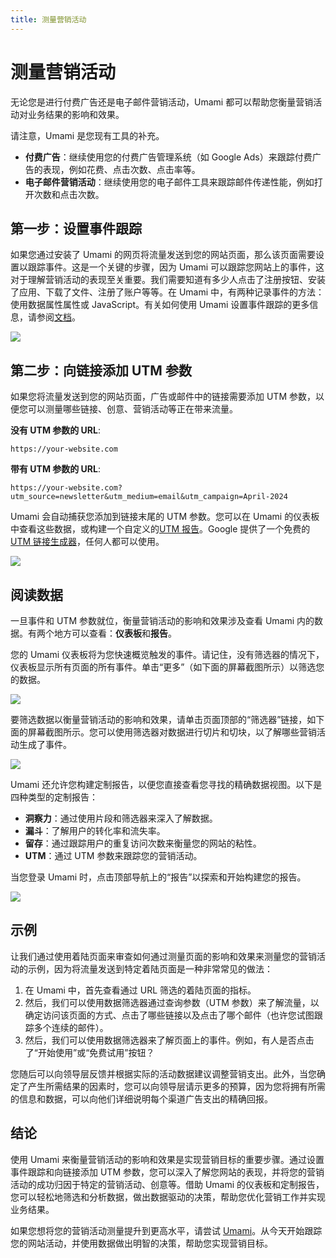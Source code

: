 ```yaml
---
title: 测量营销活动
---
```


# 测量营销活动

无论您是进行付费广告还是电子邮件营销活动，Umami 都可以帮助您衡量营销活动对业务结果的影响和效果。

请注意，Umami 是您现有工具的补充。

- **付费广告**：继续使用您的付费广告管理系统（如 Google Ads）来跟踪付费广告的表现，例如花费、点击次数、点击率等。
- **电子邮件营销活动**：继续使用您的电子邮件工具来跟踪邮件传递性能，例如打开次数和点击次数。

## 第一步：设置事件跟踪

如果您通过安装了 Umami 的网页将流量发送到您的网站页面，那么该页面需要设置以跟踪事件。这是一个关键的步骤，因为 Umami 可以跟踪您网站上的事件，这对于理解营销活动的表现至关重要。我们需要知道有多少人点击了注册按钮、安装了应用、下载了文件、注册了账户等等。在 Umami 中，有两种记录事件的方法：使用数据属性属性或 JavaScript。有关如何使用 Umami 设置事件跟踪的更多信息，请参阅[文档](/docs)。

<img src="/images/guides/measure-campaigns-01.png" />

## 第二步：向链接添加 UTM 参数

如果您将流量发送到您的网站页面，广告或邮件中的链接需要添加 UTM 参数，以便您可以测量哪些链接、创意、营销活动等正在带来流量。

**没有 UTM 参数的 URL**:

```text
https://your-website.com
```

**带有 UTM 参数的 URL**:

```text
https://your-website.com?utm_source=newsletter&utm_medium=email&utm_campaign=April-2024
```

Umami 会自动捕获您添加到链接末尾的 UTM 参数。您可以在 Umami 的仪表板中查看这些数据，或构建一个自定义的[UTM 报告](/docs/reports/report-utm)。Google 提供了一个免费的[UTM 链接生成器](https://ga-dev-tools.google/campaign-url-builder/)，任何人都可以使用。

<img src="/images/guides/measure-campaigns-02.png" />

## 阅读数据

一旦事件和 UTM 参数就位，衡量营销活动的影响和效果涉及查看 Umami 内的数据。有两个地方可以查看：**仪表板**和**报告**。

您的 Umami 仪表板将为您快速概览触发的事件。请记住，没有筛选器的情况下，仪表板显示所有页面的所有事件。单击“更多”（如下面的屏幕截图所示）以筛选您的数据。

<img src="/images/guides/measure-campaigns-03.png" />

要筛选数据以衡量营销活动的影响和效果，请单击页面顶部的“筛选器”链接，如下面的屏幕截图所示。您可以使用筛选器对数据进行切片和切块，以了解哪些营销活动生成了事件。

<img src="/images/guides/measure-campaigns-04.png" />

Umami 还允许您构建定制报告，以便您直接查看您寻找的精确数据视图。以下是四种类型的定制报告：

- **洞察力**：通过使用片段和筛选器来深入了解数据。
- **漏斗**：了解用户的转化率和流失率。
- **留存**：通过跟踪用户的重复访问次数来衡量您的网站的粘性。
- **UTM**：通过 UTM 参数来跟踪您的营销活动。

当您登录 Umami 时，点击顶部导航上的“报告”以探索和开始构建您的报告。

<img src="/images/guides/measure-campaigns-05.png" />

## 示例

让我们通过使用着陆页面来审查如何通过测量页面的影响和效果来测量您的营销活动的示例，因为将流量发送到特定着陆页面是一种非常常见的做法：

1. 在 Umami 中，首先查看通过 URL 筛选的着陆页面的指标。
2. 然后，我们可以使用数据筛选器通过查询参数（UTM 参数）来了解流量，以确定访问该页面的方式、点击了哪些链接以及点击了哪个邮件（也许您试图跟踪多个连续的邮件）。
3. 然后，我们可以使用数据筛选器来了解页面上的事件。例如，有人是否点击了“开始使用”或“免费试用”按钮？

您随后可以向领导层反馈并根据实际的活动数据建议调整营销支出。此外，当您确定了产生所需结果的因素时，您可以向领导层请示更多的预算，因为您将拥有所需的信息和数据，可以向他们详细说明每个渠道广告支出的精确回报。

## 结论

使用 Umami 来衡量营销活动的影响和效果是实现营销目标的重要步骤。通过设置事件跟踪和向链接添加 UTM 参数，您可以深入了解您网站的表现，并将您的营销活动的成功归因于特定的营销活动、创意等。借助 Umami 的仪表板和定制报告，您可以轻松地筛选和分析数据，做出数据驱动的决策，帮助您优化营销工作并实现业务结果。

如果您想将您的营销活动测量提升到更高水平，请尝试 [Umami](https://cloud.umami.is/signup?ref=umami-docs-guides)。从今天开始跟踪您的网站活动，并使用数据做出明智的决策，帮助您实现营销目标。
